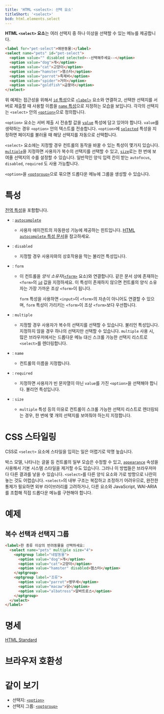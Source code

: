 ```yaml
---
title: 'HTML <select>: 선택 요소'
titleShort: '<select>'
bcd: html.elements.select
---
```


**HTML `<select>` 요소**는 여러 선택지 중 하나 이상을 선택할 수 있는 메뉴를 제공합니다.

```html hidden name=demo
<label for="pet-select">애완동물:</label>
<select name="pets" id="pet-select">
  <option value="" disabled selected>--선택해주세요--</option>
  <option value="dog">개</option>
  <option value="cat">고양이</option>
  <option value="hamster">햄스터</option>
  <option value="parrot">족제비</option>
  <option value="spider">거미</option>
  <option value="goldfish">금붕어</option>
</select>
```

<LiveExample height={240} lang="html" name="demo" />

위 예제는 접근성을 위해서 [`id` 특성](../Global_attributes/id)으로 [`<label>`](./label) 요소와 연결하고, 선택한 선택지를 서버로 제출할 때 사용할 이름을 [`name` 특성](#term-name)으로 지정하는 모습을 보입니다. 각각의 선택지는 `<select>` 안의 [`<option>`](./option)으로 정의합니다.

`<option>` 요소는 서버 제출 시 전송할 값을 [`value`](./option#term-value) 특성에 담고 있어야 합니다. `value`를 생략하는 경우 `<option>` 안의 텍스트를 전송합니다. `<option>`에 [`selected`](./option#term-selected) 특성을 지정하면 페이지를 불러올 때 해당 선택지를 자동으로 선택합니다.

`<select>` 요소에는 지정할 경우 컨트롤의 동작을 바꿀 수 있는 특성이 몇가지 있습니다. [`multiple`](#term-multiple)을 지정하면 사용자가 복수의 선택지를 선택할 수 있고, [`size`](#term-size)로는 한 번에 보여줄 선택지의 수를 설정할 수 있습니다. 일반적인 양식 입력 칸이 받는 `autofocus`, `disabled`, `required` 도 사용 가능합니다.

`<option>`을 [`<optgroup>`](./optgroup)으로 묶으면 드롭다운 메뉴에 그룹을 생성할 수 있습니다.

# 특성

[전역 특성](/docs/Web/HTML/Global_attributes)을 포함합니다.

- : [`autocomplete`](../Attributes/autocomplete)
  - 사용자 에이전트의 자동완성 기능에 제공하는 힌트입니다. [HTML `autocomplete` 특성 문서](../Attributes/autocomplete)을 참고하세요.
- : `disabled`
  - 지정할 경우 사용자와의 상호작용을 막는 불리언 특성입니다.
- : `form`

  - 이 컨트롤을 _양식 소유자_([`<form>`](./form) 요소)와 연결합니다. 같은 문서 상에 존재하는 `<form>`의 [`id`](../Global_attributes/id) 값을 지정하세요. 이 특성이 존재하지 않으면 컨트롤의 양식 소유자는 가장 가까운 조상 `<form>`이 됩니다.

    `form` 특성을 사용하면 `<input>`이 `<form>`의 자손이 아니어도 연결할 수 있으며, `form` 특성이 가리키는 `<form>`이 조상 `<form>`보다 우선합니다.

- : `multiple`
  - 지정할 경우 사용자가 복수의 선택지를 선택할 수 있습니다. 불리언 특성입니다. 지정하지 않을 경우 하나의 선택지만 선택할 수 있습니다. `multiple` 사용 시, 많은 브라우저에서는 드롭다운 메뉴 대신 스크롤 가능한 선택지 리스트로 `<select>`를 렌더링합니다.
- : `name`
  - 컨트롤의 이름을 지정합니다.
- : `required`
  - 지정하면 사용자가 빈 문자열이 아닌 `value`를 가진 `<option>`을 선택해야 합니다. 불리언 특성입니다.
- : `size`
  - `multiple` 특성 등의 이유로 컨트롤이 스크롤 가능한 선택지 리스트로 렌더링되는 경우, 한 번에 몇 개의 선택지를 보여줘야 하는지 지정합니다.

# CSS 스타일링

CSS로 `<select>` 요소에 스타일을 입히는 일은 어렵기로 악명 높습니다.

박스 모델, 나타나는 글꼴 등 컨트롤의 일부 모습은 수정할 수 있고, [`appearance`](https://developer.mozilla.org/en-US/docs/Web/CSS/appearance) 속성을 사용해서 기본 시스템 스타일을 제거할 수도 있습니다. 그러나 이 방법들은 브라우저마다 다른 결과를 낳을 수 있습니다. `<select>`를 다른 양식 요소와 가로 방향으로 나란히 놓는 것도 어렵습니다. `<select>`의 내부 구조는 복잡하고 조정하기 어려우므로, 완전한 통제가 필요하면 외부 라이브러리를 고려하거나, 다른 요소와 JavaScript, WAI-ARIA를 조합해 직접 드롭다운 메뉴를 구현해야 합니다.

# 예제

## 복수 선택과 선택지 그룹

```html hidden name=multiple
<label>한 종류 이상의 반려동물을 선택하세요:
  <select name="pets" multiple size="4">
    <optgroup label="네발동물">
      <option value="dog">개</option>
      <option value="cat">고양이</option>
      <option value="hamster" disabled>햄스터</option>
    </optgroup>
    <optgroup label="조류">
      <option value="parrot">앵무새</option>
      <option value="macaw">닭</option>
      <option value="albatross">알바트로스</option>
    </optgroup>
  </select>
</label>
```

<LiveExample height={180} name="multiple" />

# 명세

[HTML Standard](https://html.spec.whatwg.org/multipage/form-elements.html#the-select-element)

# 브라우저 호환성

<BrowserCompat data={props.bcd} />

# 같이 보기

- 선택지: [`<option>`](./option)
- 선택지 그룹: [`<optgroup>`](./optgroup)
